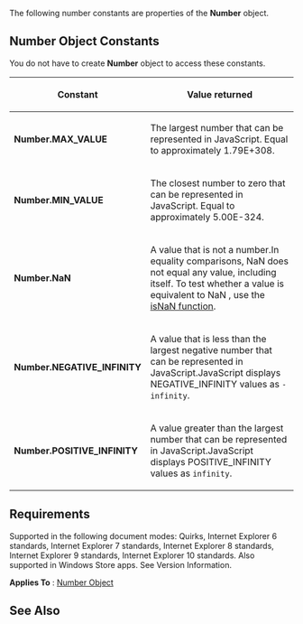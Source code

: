The following number constants are properties of the '''Number''' object.


==Number Object Constants==
You do not have to create '''Number''' object to access these constants.

{| class='wikitable'
|-
! Constant
! Value returned
|-
| '''Number.MAX_VALUE'''
| The largest number that can be represented in JavaScript. Equal to approximately 1.79E+308.
|-
| '''Number.MIN_VALUE'''
| The closest number to zero that can be represented in JavaScript. Equal to approximately 5.00E-324.
|-
| '''Number.NaN'''
| A value that is not a number.In equality comparisons, NaN does not equal any value, including itself. To test whether a value is equivalent to NaN , use the [[Objects/Global/isNaN|isNaN function]].
|-
| '''Number.NEGATIVE_INFINITY'''
| A value that is less than the largest negative number that can be represented in JavaScript.JavaScript displays NEGATIVE_INFINITY values as <code>-infinity</code>.
|-
| '''Number.POSITIVE_INFINITY'''
| A value greater than the largest number that can be represented in JavaScript.JavaScript displays POSITIVE_INFINITY values as <code>infinity</code>.
|}

==Requirements==
Supported in the following document modes: Quirks, Internet Explorer 6 standards, Internet Explorer 7 standards, Internet Explorer 8 standards, Internet Explorer 9 standards, Internet Explorer 10 standards. Also supported in Windows Store apps. See Version Information.

'''Applies To''' : [[Objects/Number|Number Object]]


==See Also==

              

              

              

              

              
